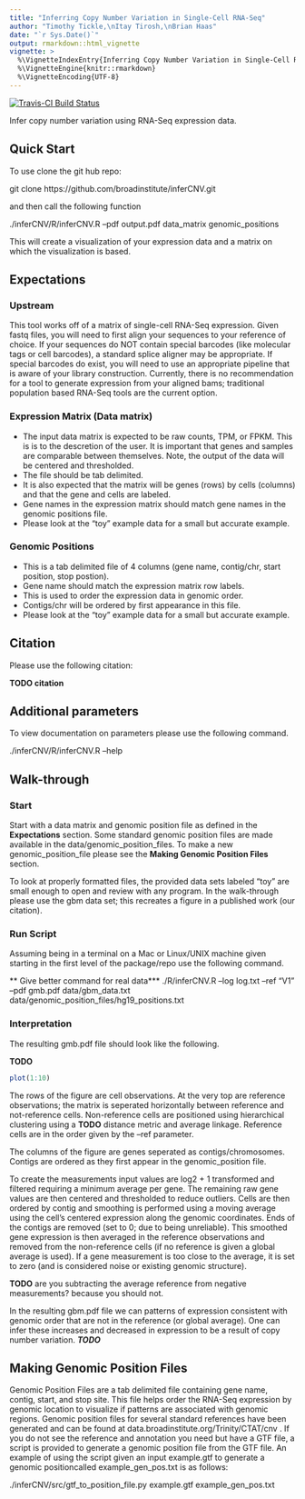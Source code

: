 ```yaml
---
title: "Inferring Copy Number Variation in Single-Cell RNA-Seq"
author: "Timothy Tickle,\nItay Tirosh,\nBrian Haas"
date: "`r Sys.Date()`"
output: rmarkdown::html_vignette
vignette: >
  %\VignetteIndexEntry{Inferring Copy Number Variation in Single-Cell RNA-Seq}
  %\VignetteEngine{knitr::rmarkdown}
  %\VignetteEncoding{UTF-8}
---
```


[![Travis-CI Build Status](https://travis-ci.org/broadinstitute/inferCNV.svg?branch=master)](https://travis-ci.org/broadinstitute/inferCNV)

Infer copy number variation using RNA-Seq expression data.


## Quick Start
To use clone the git hub repo:

git clone https://github.com/broadinstitute/inferCNV.git

and then call the following function 

./inferCNV/R/inferCNV.R --pdf output.pdf data_matrix genomic_positions

This will create a visualization of your expression data and a matrix on which the visualization is based.


## Expectations
### Upstream
This tool works off of a matrix of single-cell RNA-Seq expression. Given fastq files, you will need to first align your sequences to your reference of choice. If your sequences do NOT contain special barcodes (like molecular tags or cell barcodes), a standard splice aligner may be appropriate. If special barcodes do exist, you will need to use an appropriate pipeline that is aware of your library construction. Currently, there is no recommendation for a tool to generate expression from your aligned bams; traditional population based RNA-Seq tools are the current option.

### Expression Matrix (Data matrix)
- The input data matrix is expected to be raw counts, TPM, or FPKM. This is is to the descretion of the user. It is important that genes and samples are comparable between themselves. Note, the output of the data will be centered and thresholded.
- The file should be tab delimited.
- It is also expected that the matrix will be genes (rows) by cells (columns) and that the gene and cells are labeled.
- Gene names in the expression matrix should match gene names in the genomic positions file.
- Please look at the "toy" example data for a small but accurate example.

### Genomic Positions
- This is a tab delimited file of 4 columns (gene name, contig/chr, start position, stop postion).
- Gene name should match the expression matrix row labels.
- This is used to order the expression data in genomic order.
- Contigs/chr will be ordered by first appearance in this file.
- Please look at the "toy" example data for a small but accurate example.


## Citation
Please use the following citation:

**TODO citation**


## Additional parameters
To view documentation on parameters please use the following command.

./inferCNV/R/inferCNV.R --help


## Walk-through
### Start
Start with a data matrix and genomic position file as defined in the **Expectations** section. Some standard genomic position files are made available in the data/genomic_position_files. To make a new genomic_position_file please see the **Making Genomic Position Files** section.

To look at properly formatted files, the provided data sets labeled "toy" are small enough to open and review with any program. In the walk-through please use the gbm data set; this recreates a figure in a published work (our citation).

### Run Script
Assuming being in a terminal on a Mac or Linux/UNIX machine given starting in the first level of the package/repo use the following command.

** Give better command for real data***
./R/inferCNV.R --log log.txt --ref "V1" --pdf gmb.pdf data/gbm_data.txt data/genomic_position_files/hg19_positions.txt

### Interpretation
The resulting gmb.pdf file should look like the following.

**TODO**
```r
plot(1:10)
```

The rows of the figure are cell observations. At the very top are reference observations; the matrix is seperated horizontally between reference and not-reference cells. Non-reference cells are positioned using hierarchical clustering using a **TODO** distance metric and average linkage. Reference cells are in the order given by the --ref parameter.

The columns of the figure are genes seperated as contigs/chromosomes. Contigs are ordered as they first appear in the genomic_position file.

To create the measurements input values are log2 + 1 transformed and filtered requiring a minimum average per gene. The remaining raw gene values are then centered and thresholded to reduce outliers. Cells are then ordered by contig and smoothing is performed using a moving average using the cell's centered expression along the genomic coordinates. Ends of the contigs are removed (set to 0; due to being unreliable). This smoothed gene expression is then averaged in the reference observations and removed from the non-reference cells (if no reference is given a global average is used). If a gene measurement is too close to the average, it is set to zero (and is considered noise or existing genomic structure).

**TODO** are you subtracting the average reference from negative measurements? because you should not.

In the resulting gbm.pdf file we can patterns of expression consistent with genomic order that are not in the reference (or global average). One can infer these increases and decreased in expression to be a result of copy number variation. ***TODO***

## Making Genomic Position Files
Genomic Position Files are a tab delimited file containing gene name, contig, start, and stop site. This file helps order the RNA-Seq expression by genomic location to visualize if patterns are associated with genomic regions. Genomic position files for several standard references have been generated and can be found at data.broadinstitute.org/Trinity/CTAT/cnv . If you do not see the reference and annotation you need but have a GTF file, a script is provided to generate a genomic position file from the GTF file. An example of using the script given an input example.gtf to generate a genomic positioncalled example_gen_pos.txt is as follows:

./inferCNV/src/gtf_to_position_file.py example.gtf example_gen_pos.txt
